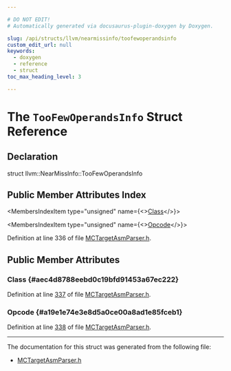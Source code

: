 ```yaml
---

# DO NOT EDIT!
# Automatically generated via docusaurus-plugin-doxygen by Doxygen.

slug: /api/structs/llvm/nearmissinfo/toofewoperandsinfo
custom_edit_url: null
keywords:
  - doxygen
  - reference
  - struct
toc_max_heading_level: 3

---
```





# The `TooFewOperandsInfo` Struct Reference

<DoxygenPage pluginConfig={pluginConfig}>



## Declaration

<CodeBlock>struct llvm::NearMissInfo::TooFewOperandsInfo</CodeBlock>

## Public Member Attributes Index

<MembersIndex>

<MembersIndexItem
  type="unsigned"
  name={<><a href="#aec4d8788eebd0c19bfd91453a67ec222">Class</a></>}>
</MembersIndexItem>

<MembersIndexItem
  type="unsigned"
  name={<><a href="#a19e1e74e3e8d5a0ce00a8ad1e85fceb1">Opcode</a></>}>
</MembersIndexItem>

</MembersIndex>


Definition at line 336 of file <a href="/docs/api/files/include/include/llvm/include/llvm/mc/include/llvm/mc/mcparser/mctargetasmparser-h">MCTargetAsmParser.h</a>.

<SectionDefinition>

## Public Member Attributes

### Class {#aec4d8788eebd0c19bfd91453a67ec222}

<MemberDefinition
  prototype="unsigned llvm::NearMissInfo::TooFewOperandsInfo::Class">

Definition at line <a href="/docs/api/files/include/include/llvm/include/llvm/mc/include/llvm/mc/mcparser/mctargetasmparser-h/#l00337">337</a> of file <a href="/docs/api/files/include/include/llvm/include/llvm/mc/include/llvm/mc/mcparser/mctargetasmparser-h">MCTargetAsmParser.h</a>.
</MemberDefinition>

### Opcode {#a19e1e74e3e8d5a0ce00a8ad1e85fceb1}

<MemberDefinition
  prototype="unsigned llvm::NearMissInfo::TooFewOperandsInfo::Opcode">

Definition at line <a href="/docs/api/files/include/include/llvm/include/llvm/mc/include/llvm/mc/mcparser/mctargetasmparser-h/#l00338">338</a> of file <a href="/docs/api/files/include/include/llvm/include/llvm/mc/include/llvm/mc/mcparser/mctargetasmparser-h">MCTargetAsmParser.h</a>.
</MemberDefinition>

</SectionDefinition>

<hr/>

The documentation for this struct was generated from the following file:

<ul>
<li><a href="/docs/api/files/include/include/llvm/include/llvm/mc/include/llvm/mc/mcparser/mctargetasmparser-h">MCTargetAsmParser.h</a></li>
</ul>

</DoxygenPage>

